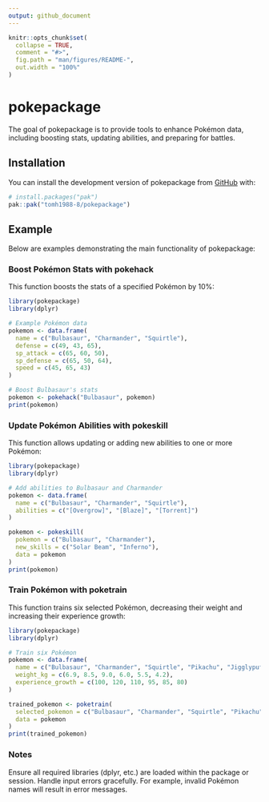 ```yaml
---
output: github_document
---
```


<!-- README.md is generated from README.Rmd. Please edit that file -->

```r
knitr::opts_chunk$set(
  collapse = TRUE,
  comment = "#>",
  fig.path = "man/figures/README-",
  out.width = "100%"
)
```

# pokepackage

<!-- badges: start -->
<!-- badges: end -->
The goal of pokepackage is to provide tools to enhance Pokémon data, including boosting stats, updating abilities, and preparing for battles.

## Installation

You can install the development version of pokepackage from [GitHub](https://github.com/) with:

``` r
# install.packages("pak")
pak::pak("tomh1988-8/pokepackage")
```

## Example
Below are examples demonstrating the main functionality of pokepackage:

### Boost Pokémon Stats with pokehack
This function boosts the stats of a specified Pokémon by 10%:
```r
library(pokepackage)
library(dplyr)

# Example Pokémon data
pokemon <- data.frame(
  name = c("Bulbasaur", "Charmander", "Squirtle"),
  defense = c(49, 43, 65),
  sp_attack = c(65, 60, 50),
  sp_defense = c(65, 50, 64),
  speed = c(45, 65, 43)
)

# Boost Bulbasaur's stats
pokemon <- pokehack("Bulbasaur", pokemon)
print(pokemon)

```

### Update Pokémon Abilities with pokeskill
This function allows updating or adding new abilities to one or more Pokémon:
```r
library(pokepackage)
library(dplyr)

# Add abilities to Bulbasaur and Charmander
pokemon <- data.frame(
  name = c("Bulbasaur", "Charmander", "Squirtle"),
  abilities = c("[Overgrow]", "[Blaze]", "[Torrent]")
)

pokemon <- pokeskill(
  pokemon = c("Bulbasaur", "Charmander"),
  new_skills = c("Solar Beam", "Inferno"),
  data = pokemon
)
print(pokemon)

```

### Train Pokémon with poketrain
This function trains six selected Pokémon, decreasing their weight and increasing their experience growth:
```r
library(pokepackage)
library(dplyr)

# Train six Pokémon
pokemon <- data.frame(
  name = c("Bulbasaur", "Charmander", "Squirtle", "Pikachu", "Jigglypuff", "Meowth"),
  weight_kg = c(6.9, 8.5, 9.0, 6.0, 5.5, 4.2),
  experience_growth = c(100, 120, 110, 95, 85, 80)
)

trained_pokemon <- poketrain(
  selected_pokemon = c("Bulbasaur", "Charmander", "Squirtle", "Pikachu", "Jigglypuff", "Meowth"),
  data = pokemon
)
print(trained_pokemon)

```

### Notes
Ensure all required libraries (dplyr, etc.) are loaded within the package or session.
Handle input errors gracefully. For example, invalid Pokémon names will result in error messages.
